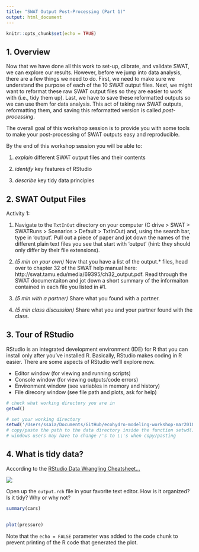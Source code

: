 ```yaml
---
title: "SWAT Output Post-Processing (Part 1)"
output: html_document
---
```


```r
knitr::opts_chunk$set(echo = TRUE)
```

## 1. Overview

Now that we have done all this work to set-up, clibrate, and validate SWAT, we can explore our results. However, before we jump into data analysis, there are a few things we need to do. First, we need to make sure  we understand the purpose of each of the 10 SWAT output files. Next, we might want to reformat these raw SWAT output files so they are easier to work with (i.e., tidy them up). Last, we have to save these reformatted outputs so we can use them for data analysis. This act of taking raw SWAT outputs, reformatting them, and saving this reformatted version is called *post-processing*.

The overall goal of this workshop session is to provide you with some tools to make your post-processing of SWAT outputs easy and reproducible.

By the end of this workshop session you will be able to:

1. *explain* different SWAT output files and their contents

2. *identify* key features of RStudio

3. *describe* key tidy data principles


## 2. SWAT Output Files

Activity 1:

1. Navigate to the `TxtInOut` directory on your computer (C drive > SWAT > SWATRuns > <your SWAT project name > Scenarios > Default > TxtInOut) and, using the search bar, type in 'output'. Pull out a piece of paper and jot down the names of the different plain text files you see that start with 'output' (hint: they should only differ by their file extensions).

2. *(5 min on your own)* Now that you have a list of the output.* files, head over to chapter 32 of the SWAT help manual here: http://swat.tamu.edu/media/69395/ch32_output.pdf. Read through the SWAT documentaiton and jot down a short summary of the informaiton contained in each file you listed in #1.

3. *(5 min with a partner)* Share what you found with a partner.

4. *(5 min class discussion)* Share what you and your partner found with the class.


## 3. Tour of RStudio

RStudio is an integrated development environment (IDE) for R that you can install only after you've installed R. Basically, RStudio makes coding in R easier. There are some aspects of RStudio we'll explore now.

* Editor window (for viewing and running scripts)
* Console window (for viewing outputs/code errors)
* Environment window (see variables in memory and history)
* File direcory window (see file path and plots, ask for help)



```r

# check what working directory you are in
getwd()

# set your working directory
setwd('/Users/ssaia/Documents/GitHub/ecohydro-modeling-workshop-mar2018/ecohydrology-modeling-workshop-mar2018/data')
# copy/paste the path to the data directory inside the function setwd()
# windows users may have to change /'s to \\'s when copy/pasting

```


## 4. What is tidy data?

According to the [RStudio Data Wrangling Cheatsheet...](https://www.rstudio.com/wp-content/uploads/2015/02/data-wrangling-cheatsheet.pdf)

![](images/tidy_data.jpg)

Open up the `output.rch` file in your favorite text editor. How is it organized? Is it tidy? Why or why not?





```r
summary(cars)
```

## 



```r
plot(pressure)
```

Note that the `echo = FALSE` parameter was added to the code chunk to prevent printing of the R code that generated the plot.
